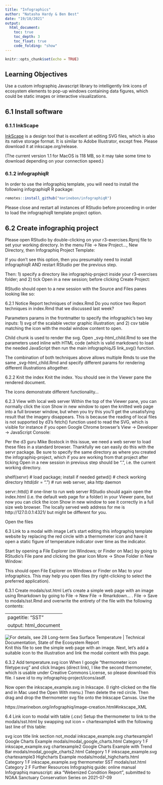 ```yaml
---
title: "Infographics"
author: "Natasha Hardy & Ben Best"
date: "19/10/2021"
output:
  html_document:
    toc: true
    toc_depth: 3
    toc_float: true
    code_folding: "show"
---
```


```r
knitr::opts_chunk$set(echo = TRUE)
```

## Learning Objectives

Use a custom infographiq Javascript library to intelligently link icons of ecosystem elements to pop-up windows containing data figures, which could be static images or interactive visualizations.

## 6.1 Install software

### 6.1.1 InkScape

[InkScape](https://inkscape.org/release/1.1.1/platforms/) is a design tool that is excellent at editing SVG files, which is also its native storage format. It is similar to Adobe Illustrator, except free. Please download it at inkscape.org/release.

(The current version 1.1 for MacOS is 118 MB, so it may take some time to download depending on your connection speed.)

### 6.1.2 infographiqR

In order to use the infographiq template, you will need to install the following infographiqR R package:

```r

remotes::install_github("marinebon/infographiqR")

```

Please close and restart all instances of RStudio before proceeding in order to load the infographiqR template project option.

## 6.2 Create infographiq project

Please open RStudio by double-clicking on your r3-exercises.Rproj file to set your working directory. In the menu File -> New Project…, New Directory, then Infographiq Project Template:



If you don’t see this option, then you presumably need to install infographiqR AND restart RStudio per the previous step.

Then: 1) specify a directory like infographiq-project inside your r3-exercises folder; and 2) tick Open in a new session; before clicking Create Project:



RStudio should open to a new session with the Source and Files panes looking like so:



6.2.1 Notice Report techniques of index.Rmd
Do you notice two Report techniques in index.Rmd that we discussed last week?

Parameters params in the frontmatter to specify the infographic’s two key inputs: 1) svg of the scalable vector graphic illustration; and 2) csv table matching the icon with the modal window content to open.

Child chunk is used to render the svg. Open _svg-html_child.Rmd to see the parameters used inline with HTML code (which is valid markdown) to load the needed JavaScript then run the main infographiqJS link_svg() function.

The combination of both techniques above allows multiple Rmds to use the same _svg-html_child.Rmd and specify different params for rendering different illustrations altogether.

6.2.2 Knit the index
Knit the index. You should see in the Viewer pane the rendered document.



The icons demonstrate different functionality…

6.2.3 View with local web server
Within the top of the Viewer pane, you can normally click the icon Show in new window  to open the knitted web page into a full browser window, but when you try this you’ll get the unsatisfying result that the imagery disappears. This is because the reading of local files is not supported by d3’s fetch() function used to read the SVG, which is visible for instance if you open Google Chrome browser’s View -> Developer -> JavaScript Console:



Per the d3 guru Mike Bostock in this issue, we need a web server to load these files in a standard browser. Thankfully we can easily do this with the servr package. Be sure to specify the same directory as where you created the infographiq-project, which if you are working from that project after ticking Open in a new session in previous step should be ".", i.e. the current working directory.

shelf(servr)     # load package; install if needed
getwd()          # check working directory
httd(dir = ".")  # run web server, aka http daemon

servr::httd()    # one-liner to run web server
RStudio should again open the index.html (i.e. the default web page for a folder) in your Viewer pane, but now you can click the icon Show in new window  to see it correctly in a full size web browser. The locally served web address for me is http://127.0.0.1:4321/ but might be different for you.

Open the files

6.3 Link to a modal with image
Let’s start editing this infographiq template website by replacing the red circle with a thermometer icon and have it open a static figure of temperature indicator over time as the indicator.

Start by opening a File Explorer (on Windows; or Finder on Mac) by going to RStudio’s File pane and clicking the gear icon More -> Show Folder in New Window:



This should open File Explorer on Windows or Finder on Mac to your infographics. This may help you open files (try right-clicking to select the preferred application).

6.3.1 Create modals/sst.html
Let’s create a simple web page with an image using Rmarkdown by going to File -> New File -> Rmarkdown… . File -> Save to modals/sst.Rmd and overwrite the entirety of the file with the following contents:

---
pagetitle: "SST"
output: html_document
---

![For details, see [28 Long-term Sea Surface Temperature | Technical Documentation, State of the Ecosystem Report](https://noaa-edab.github.io/tech-doc/long-term-sea-surface-temperature.html)](https://raw.githubusercontent.com/NOAA-EDAB/ecodata/master/docs/LTL_MAB_files/figure-html/long-term-sst-1.png)
Knit this file to see the simple web page with an image. Next, let’s add a suitable icon to the illustration and link the modal content with this page.

6.3.2 Add temperature.svg icon
When I google “thermometer icon filetype:svg” and click Images (direct link), I like the second thermometer, which is usable under Creative Commons License, so please download this file. I save id to my infographiq-project/icons/asdf.



Now open the inkscape_example.svg in Inkscape. (I right-clicked on the file and in Mac used the Open With menu.) Then delete the red circle. Then drag and drop the thermometer svg file onto the Inkscape Canvas. Use the

https://marinebon.org/infographiq/image-creation.html#inkscape_XML

6.4 Link icon to modal with table (.csv)
Setup the thermometer to link to the modals/sst.html by swapping out icon = chartexample4 with the following last line of this table:

svg	icon	title	link	section	not_modal
inkscape_example.svg	chartexample1	Google Charts Example	modals/modal_google_charts.html	Category 1	F
inkscape_example.svg	chartexample2	Google Charts Example with Trend Bar	modals/modal_google_charts2.html	Category 1	F
inkscape_example.svg	chartexample3	Highcharts Example	modals/modal_highcharts.html	Category 1	F
inkscape_example.svg	thermometer	SST	modals/sst.html	Category 2	F
Further Resources
Infographiq guide: online manual
Infographiq manuscript: aka “Webenized Condition Report”, submitted to NOAA Sanctuary Conservation Series on 2021-07-09
